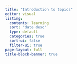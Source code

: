 ```yaml
---
title: "Introduction to topics"
editor: visual
listing:
  contents: learning
  sort: "date desc"
  type: default
  categories: true
  sort-ui: false
  filter-ui: true
page-layout: full
title-block-banner: true
---
```

